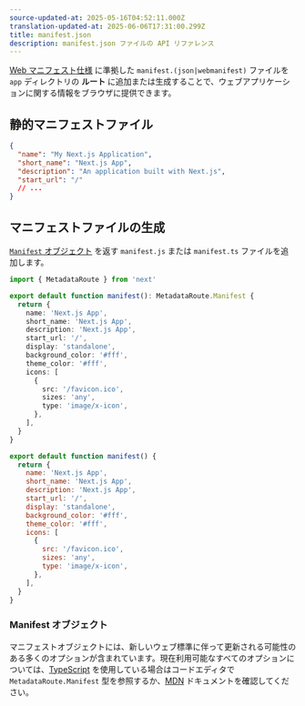 ```yaml
---
source-updated-at: 2025-05-16T04:52:11.000Z
translation-updated-at: 2025-06-06T17:31:00.299Z
title: manifest.json
description: manifest.json ファイルの API リファレンス
---
```


[Web マニフェスト仕様](https://developer.mozilla.org/docs/Web/Manifest) に準拠した `manifest.(json|webmanifest)` ファイルを `app` ディレクトリの **ルート** に追加または生成することで、ウェブアプリケーションに関する情報をブラウザに提供できます。

## 静的マニフェストファイル

```json filename="app/manifest.json | app/manifest.webmanifest"
{
  "name": "My Next.js Application",
  "short_name": "Next.js App",
  "description": "An application built with Next.js",
  "start_url": "/"
  // ...
}
```

## マニフェストファイルの生成

[`Manifest` オブジェクト](#manifest-object) を返す `manifest.js` または `manifest.ts` ファイルを追加します。

```ts filename="app/manifest.ts" switcher
import { MetadataRoute } from 'next'

export default function manifest(): MetadataRoute.Manifest {
  return {
    name: 'Next.js App',
    short_name: 'Next.js App',
    description: 'Next.js App',
    start_url: '/',
    display: 'standalone',
    background_color: '#fff',
    theme_color: '#fff',
    icons: [
      {
        src: '/favicon.ico',
        sizes: 'any',
        type: 'image/x-icon',
      },
    ],
  }
}
```

```js filename="app/manifest.js" switcher
export default function manifest() {
  return {
    name: 'Next.js App',
    short_name: 'Next.js App',
    description: 'Next.js App',
    start_url: '/',
    display: 'standalone',
    background_color: '#fff',
    theme_color: '#fff',
    icons: [
      {
        src: '/favicon.ico',
        sizes: 'any',
        type: 'image/x-icon',
      },
    ],
  }
}
```

### Manifest オブジェクト

マニフェストオブジェクトには、新しいウェブ標準に伴って更新される可能性のある多くのオプションが含まれています。現在利用可能なすべてのオプションについては、[TypeScript](https://nextjs.org/docs/app/building-your-application/configuring/typescript#typescript-plugin) を使用している場合はコードエディタで `MetadataRoute.Manifest` 型を参照するか、[MDN](https://developer.mozilla.org/docs/Web/Manifest) ドキュメントを確認してください。
